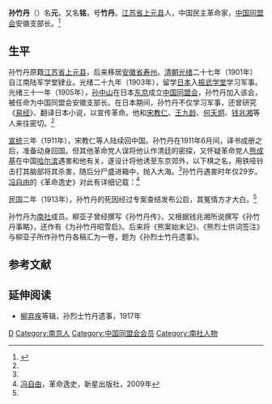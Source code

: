 {{Veil|time=2015-09-12T07:47:51+00:00}}
'''孙竹丹'''（{{bd|1882年||1911年|}}）名'''元'''，又名'''铭'''，号'''竹丹'''。[[江苏省|江苏省]][[上元县|上元县]]人，中国民主革命家，[[中国同盟会|中国同盟会]]安徽支部长。<ref name=laxww>{{Cite web |url=http://www.luaninfo.com/Item/514534.aspx |title=孙竹丹，六安新闻网，于2015-01-30 |access-date=2015-01-30 |archive-url=https://web.archive.org/web/20160304102345/http://www.luaninfo.com/Item/514534.aspx |archive-date=2016-03-04 |dead-url=yes }}</ref>

==生平==
孙竹丹原籍[[江苏省|江苏省]][[上元县|上元县]]，后来移居[[安徽省|安徽省]][[寿州|寿州]]。[[清朝|清朝]][[光绪|光绪]]二十七年（1901年）自江南陆军学堂肄业。光绪二十九年（1903年），留学[[日本|日本]]入[[振武学堂|振武学堂]]学习军事。光绪三十一年（1905年），[[孙中山|孙中山]]在日本[[东京|东京]]成立[[中国同盟会|中国同盟会]]，孙竹丹加入该会，被任命为中国同盟会安徽支部长。在日本期间，孙竹丹不仅学习军事，还曾研究《[[易经|易经]]》、翻译日本小说，以宣传革命。他和[[宋教仁|宋教仁]]、[[王九龄_(民国)|王九龄]]、[[何天炯|何天炯]]、[[钱兆湘|钱兆湘]]等人来往密切。<ref name=laxww/>

[[宣统|宣统]]三年（1911年），宋教仁等人陆续回中国。孙竹丹在1911年6月间，译书成册之后，准备动身回国。但其他革命党人误将他认作清廷的密探，又怀疑革命党人[[熊成基|熊成基]]在中国[[哈尔滨|哈尔滨]]遇害和他有关，遂设计将他诱至东京郊外，以下棋之名，用铁哑铃击打其脑部将其杀害，随后分尸盛进箱中，抛入大海。<ref name=laxww/>孙竹丹遇害时年仅29岁。[[冯自由|冯自由]]的《革命逸史》对此有详细记载：<ref>[[冯自由|冯自由]]，革命逸史，新星出版社，2009年</ref>

{{HideH|《革命逸史》中有关孙竹丹的记载}}
{{引用|孙元，一名铭，号竹丹。原籍江苏上元人，其先人乃医学大家，后由宁移居安微寿州。遂入寿州籍。元十九岁时，偕薛哲肄业于江南陆军学堂，即抱革命思想。癸卯岁（民前九年）被送出洋往日本，入[[振武学校|振武学校]]习陆军，学期试验，屡取优等，夙以好学称于侪辈。乙巳（民前七年）秋[[孙文|孙总理]]偕留东诸志士发起同盟会，以谋光复，元亦列盟之一人，遂被举为安微同盟分会会长。奔走党务，胥猛勇精进，无反缩之色。丙午（民前六年）秋偕[[孙毓筠|孙毓筠]]等，谋起义于江南。事败。毓筠被获入狱，元乃逃归日本，以图再举。后见同志某等往往以细故相龃龉，以致感情不洽，殊碍合作，元汉曰，中国英雄太多，所以不能团结，然革命事业又非团体不为功，遂从联络各个人感情入手，又以革命屡次功败垂成，实以经济不足为一大原因，极力主张非先解决筹备经济之问题，必不可谋光复事业之实进。已酉（民前三年）春适[[熊成基|熊成基]]于[[安庆|安庆]]举义失败后亦到东，遂与成基及[[钱兆湘|钱兆湘]]共谋筹备资金以备大举之策。先是成基由皖脱险。先逃至[[长春|长春]]，由友人介绍寄居臧冠三家，臧系[[奉天|奉天]]人，年近六旬，乃马贼出身，外观仁义，实内奸险，成基居长未反，即因经济困难，且在内地总非善策，闻旅居日本同志甚多，欲往联络，以图再举。及至[[东京|东京]]，元与一见如故，且助以旅费，同往牛込区市谷町澄吉馆，时留东党人因经费困乏，异党拮据。元探悉日本参谋部有所谓军事计划秘密书，颇于辽沈战局有关，若取而售诸俄人，大可得重资以供党用，遂多方弋获，卒偿所愿，于是成基赴[[满洲|满洲]]，元赴[[北京|北京]]。各向俄人分途交金，同志[[时功玖|时功玖]]、[[张昉|张昉]]、[[石德纯|石德纯]]、[[梁荫卿|梁荫卿]]等皆在京悉其事。时成基来电，招元云，此地运动略有眉目，若能成功，可得巨款，速迅来[[哈尔滨|哈]]，元遂携三千金赴哈，交成基收用，谓闻东三省同志商起予等，欲购地开垦，君可将此款加入，成基亦然之，元在哈勾留约二星期。不料臧冠三家误闻成基由北京汇到巨款，致函成基欲借万金，成基得函甚为焦灼，力白无款。臧又来函相迫云，尔在吾家居有数月，现时年关将近，即不言交情，而伙食一项，汝亦不给耶，吾当向官吏告密。成基得信未作复，潜伏哈尔滨，是时适满清亲贵[[载涛|载涛]]由[[欧洲|欧洲]]考察陆军返国，路过奉天，臧密告载涛，言安庆革命首犯熊成基来奉，潜居哈尔滨，欲谋炸[[贝勒|贝勒]]，清吏即与俄人交涉，捕成基于哈尔滨，所有金钱亦为清吏抄去，押至奉天加害。而东督[[锡良|锡良]]因成基潜居臧家二次，未经告发，今次始行说出，明系为要求金钱不成，故而卖党，亦判臧十年禁锢。是时清政府得锡良来电云，有熊之同党孙铭号竹丹潜伏北京，清政府又下严拿孙铭之令，势颇岌岌，元于拿捕之令发出前一时，得[[程家柽|程家柽]]密告，遂偕梁荫卿逃至[[天津日租界|天津日租界]]，然身无一文。幸在津得[[石德纯|石德纯]]之助，始能避归日本。钱兆湘迎于车站，元穿破棉袍，形容焦灼，同志[[杨宝泰|杨宝泰]]曾目睹之，元至日。遂闭门不出，日惟研究[[易经|易经]]及译日文小说为伙食计，闲时与[[王九龄|王九龄]]、[[何天炯|何天炯]]、[[宋教仁|宋教仁]]、钱兆湘三四同志往来而已。辛亥春，[[赵声|赵声]]亦由[[香港|香港]]至日本，赵与元无日不见，赵告之曰，现有人疑君作清政府侦探，此系君平时语言间买人恶感，故人记恨，以此恶名诬君，以后须慎之。是年春赵宋王何钱等皆相继回国。元于六月被同志某等误会为清政府侦探。疑与熊成基被害有关。遂有人设计诱至东京市外，下棋为由，使元不备，用铁哑铃击其脑，双目凸出而死，割尸数断，盛于箱中，以回国为名，带至船内，于夜间抛弃海中。死后其老父年已七旬，因思子心切，得疾而亡。元被害时年二十九岁，其夫人尚在，子一女一。至民国元年其死事之冤始渐为世人所觉察，于是同志宋教仁、[[刘揆一|刘揆一]]、何天炯、[[陈陶怡|陈陶怡]]、[[柏文蔚|柏文蔚]]、[[孙武_(民国)|孙武]]、[[柳亚子|柳弃疾]]、[[张我华|张我华]]、[[徐血儿|徐血儿]]、王九龄、[[熊越山|熊越山]]、[[李肇甫|李肇甫]]诸人遂发布公启，说述其被诬遇害始末，以白其冤云。孙武且语人，谓由日返国乃受其资助，可保证其必无卖熊成基之事云，不可谓非党人中一大冤狱也。}}
{{HideF}}

民国二年（1913年），孙竹丹的死因经过专案查结发布公启，其冤情方才大白。<ref name=laxww/>

孙竹丹为[[南社|南社]]成员。柳亚子曾经撰写《孙竹丹传》，又根据钱兆湘所说撰写《孙竹丹事略》，还作有《为孙竹丹昭雪启》。后来将《熊案始末记》、《熊烈士供词签注》与柳亚子所作孙竹丹各稿汇为一卷，题为《孙烈士竹丹遗事》。

==参考文献==
{{reflist}}

==延伸阅读==
*[[柳亚子|柳弃疾]]等辑，孙烈士竹丹遗事，1917年

{{DEFAULTSORT:Sun孙}}
[[Category:孙姓|D]]
[[Category:南京人|Category:南京人]]
[[Category:中国同盟会会员|Category:中国同盟会会员]]
[[Category:南社人物|Category:南社人物]]
